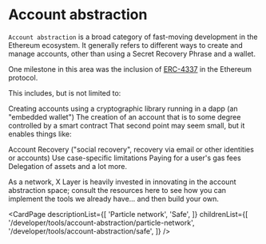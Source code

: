# Account abstraction

`Account abstraction` is a broad category of fast-moving development in the Ethereum ecosystem. It generally refers to different ways to create and manage accounts, other than using a Secret Recovery Phrase and a wallet.

One milestone in this area was the inclusion of [ERC-4337](https://eips.ethereum.org/EIPS/eip-4337 "eip4337") in the Ethereum protocol.

This includes, but is not limited to:

Creating accounts using a cryptographic library running in a dapp (an "embedded wallet")
The creation of an account that is to some degree controlled by a smart contract
That second point may seem small, but it enables things like:

Account Recovery ("social recovery", recovery via email or other identities or accounts)
Use case-specific limitations
Paying for a user's gas fees
Delegation of assets
and a lot more.

As a network, X Layer is heavily invested in innovating in the account abstraction space; consult the resources here to see how you can implement the tools we already have... and then build your own.

<CardPage
  descriptionList={[
    'Particle network',
    'Safe',
  ]}
  childrenList={[
    '/developer/tools/account-abstraction/particle-network',
    '/developer/tools/account-abstraction/safe',
  ]}
/>